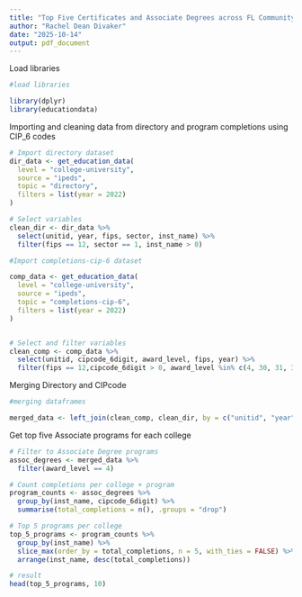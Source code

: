 ```yaml
---
title: "Top Five Certificates and Associate Degrees across FL Community Colleges"
author: "Rachel Dean Divaker"
date: "2025-10-14"
output: pdf_document
---
```

Load libraries
```r

#load libraries

library(dplyr)
library(educationdata)


```

Importing and cleaning data from directory and program completions using CIP_6 codes

```r
# Import directory dataset
dir_data <- get_education_data(
  level = "college-university",
  source = "ipeds",
  topic = "directory",
  filters = list(year = 2022)
)

# Select variables
clean_dir <- dir_data %>%
  select(unitid, year, fips, sector, inst_name) %>%
  filter(fips == 12, sector == 1, inst_name > 0)

```

```r
#Import completions-cip-6 dataset

comp_data <- get_education_data(
  level = "college-university",
  source = "ipeds",
  topic = "completions-cip-6",
  filters = list(year = 2022)
)


# Select and filter variables
clean_comp <- comp_data %>%
  select(unitid, cipcode_6digit, award_level, fips, year) %>%
  filter(fips == 12,cipcode_6digit > 0, award_level %in% c(4, 30, 31, 32, 33))

```

Merging Directory and CIPcode 
```r
#merging dataframes

merged_data <- left_join(clean_comp, clean_dir, by = c("unitid", "year", "fips"))


```

Get top five Associate programs for each college
```r
# Filter to Associate Degree programs
assoc_degrees <- merged_data %>%
  filter(award_level == 4)

# Count completions per college + program
program_counts <- assoc_degrees %>%
  group_by(inst_name, cipcode_6digit) %>%
  summarise(total_completions = n(), .groups = "drop")

# Top 5 programs per college
top_5_programs <- program_counts %>%
  group_by(inst_name) %>%
  slice_max(order_by = total_completions, n = 5, with_ties = FALSE) %>%
  arrange(inst_name, desc(total_completions))

# result
head(top_5_programs, 10)




```
